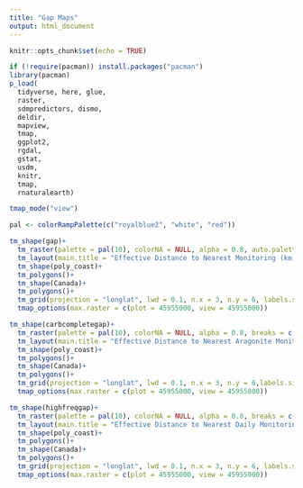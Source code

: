 ```yaml
---
title: "Gap Maps"
output: html_document
---
```


```r
knitr::opts_chunk$set(echo = TRUE)
```

```r

if (!require(pacman)) install.packages("pacman")
library(pacman)
p_load(
  tidyverse, here, glue,
  raster,
  sdmpredictors, dismo, 
  deldir, 
  mapview,
  tmap,
  ggplot2,
  rgdal,
  gstat,
  usdm,
  knitr,
  tmap,
  rnaturalearth)

tmap_mode("view")

pal <- colorRampPalette(c("royalblue2", "white", "red"))

tm_shape(gap)+
  tm_raster(palette = pal(10), colorNA = NULL, alpha = 0.8, auto.palette.mapping = FALSE, breaks = c(0, 25, 50, 75, 100, 125, 150), title = "Effective Distance to Nearest Monitoring (km)")+
  tm_layout(main.title = "Effective Distance to Nearest Monitoring (km)", fontfamily = "serif", fontface = "bold", main.title.size = 1)+
  tm_shape(poly_coast)+
  tm_polygons()+
  tm_shape(Canada)+
  tm_polygons()+
  tm_grid(projection = "longlat", lwd = 0.1, n.x = 3, n.y = 6, labels.size = 0.6)+
  tmap_options(max.raster = c(plot = 45955000, view = 45955000))

tm_shape(carbcompletegap)+
  tm_raster(palette = pal(10), colorNA = NULL, alpha = 0.8, breaks = c(0, 25, 50, 75, 100, 125, 150), auto.palette.mapping = FALSE, title = "Effective Distance to Nearest Monitoring (km)")+
  tm_layout(main.title = "Effective Distance to Nearest Aragonite Monitoring (km)", fontfamily = "serif", fontface = "bold", main.title.size = 1)+
  tm_shape(poly_coast)+
  tm_polygons()+
  tm_shape(Canada)+
  tm_polygons()+
  tm_grid(projection = "longlat", lwd = 0.1, n.x = 3, n.y = 6,labels.size = 0.6)+
  tmap_options(max.raster = c(plot = 45955000, view = 45955000))

tm_shape(highfreqgap)+
  tm_raster(palette = pal(10), colorNA = NULL, alpha = 0.8, breaks = c(0, 25, 50, 75, 100, 125, 150), auto.palette.mapping = FALSE, title = "Effective Distance to Nearest Monitoring (km)")+
  tm_layout(main.title = "Effective Distance to Nearest Daily Monitoring (km)", fontfamily = "serif", fontface = "bold", main.title.size = 1)+
  tm_shape(poly_coast)+
  tm_polygons()+
  tm_shape(Canada)+
  tm_polygons()+
  tm_grid(projection = "longlat", lwd = 0.1, n.x = 3, n.y = 6, labels.size = 0.6)+
  tmap_options(max.raster = c(plot = 45955000, view = 45955000))

```
